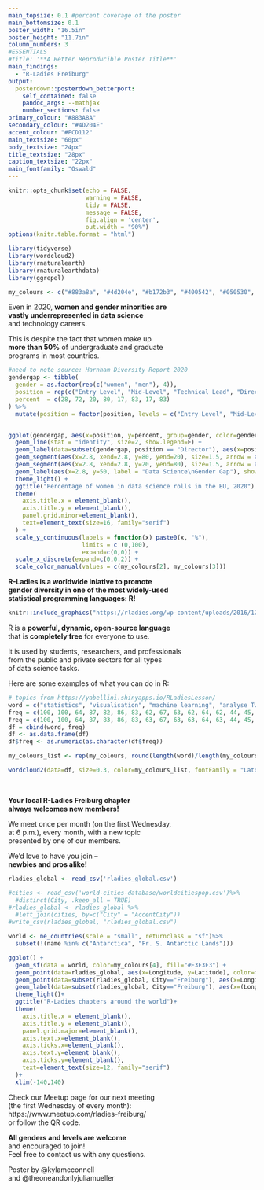 ```yaml
---
main_topsize: 0.1 #percent coverage of the poster
main_bottomsize: 0.1
poster_width: "16.5in"
poster_height: "11.7in"
column_numbers: 3
#ESSENTIALS
#title: '**A Better Reproducible Poster Title**'
main_findings:
  - "R-Ladies Freiburg" 
output: 
  posterdown::posterdown_betterport:
    self_contained: false
    pandoc_args: --mathjax
    number_sections: false
primary_colour: "#883A8A"
secondary_colour: "#4D204E"
accent_colour: "#FCD112"
main_textsize: "60px"
body_textsize: "24px"
title_textsize: "28px"
caption_textsize: "22px"
main_fontfamily: "Oswald"
---
```


```r
knitr::opts_chunk$set(echo = FALSE,
                      warning = FALSE,
                      tidy = FALSE,
                      message = FALSE,
                      fig.align = 'center',
                      out.width = "90%")
options(knitr.table.format = "html") 

library(tidyverse)
library(wordcloud2)
library(rnaturalearth)
library(rnaturalearthdata)
library(ggrepel)

my_colours <- c("#883a8a", "#4d204e", "#b172b3", "#400542", "#050530", "#40407d", "#69589C", "#5339A0")
```
Even in 2020, **women and gender minorities are**  
**vastly underrepresented in data science**  
and technology careers.  
  
This is despite the fact that women make up  
**more than 50%** of undergraduate and graduate  
programs in most countries.  

```r
#need to note source: Harnham Diversity Report 2020
gendergap <- tibble(
  gender = as.factor(rep(c("women", "men"), 4)),
  position = rep(c("Entry Level", "Mid-Level", "Technical Lead", "Director"), each = 2),
  percent  = c(28, 72, 20, 80, 17, 83, 17, 83)
) %>%
  mutate(position = factor(position, levels = c("Entry Level", "Mid-Level", "Technical Lead", "Director")))


ggplot(gendergap, aes(x=position, y=percent, group=gender, color=gender)) +
  geom_line(stat = "identity", size=2, show.legend=F) +
  geom_label(data=subset(gendergap, position == "Director"), aes(x=position, y=percent, label = gender), show.legend=F) +
  geom_segment(aes(x=2.8, xend=2.8, y=80, yend=20), size=1.5, arrow = arrow(), show.legend=F, color="darkgrey")+
  geom_segment(aes(x=2.8, xend=2.8, y=20, yend=80), size=1.5, arrow = arrow(), show.legend=F, color="darkgrey")+
  geom_label(aes(x=2.8, y=50, label = "Data Science\nGender Gap"), show.legend=F, color="darkgrey") +
  theme_light() +
  ggtitle("Percentage of women in data science rolls in the EU, 2020") +
  theme(
    axis.title.x = element_blank(),
    axis.title.y = element_blank(),
    panel.grid.minor=element_blank(),
    text=element_text(size=16, family="serif")
  ) + 
  scale_y_continuous(labels = function(x) paste0(x, "%"),
                     limits = c (0,100),
                     expand=c(0,0)) +
  scale_x_discrete(expand=c(0,0.2)) + 
  scale_color_manual(values = c(my_colours[2], my_colours[3]))
```

**R-Ladies is a worldwide iniative to promote**  
**gender diversity in one of the most widely-used**  
**statistical programming languages: R!**  

```r
knitr::include_graphics("https://rladies.org/wp-content/uploads/2016/12/R-LadiesGlobal.png")
```


R is a **powerful, dynamic, open-source language**  
that is **completely free** for everyone to use.  

It is used by students, researchers, and professionals  
from the public and private sectors for all types  
of data science tasks. 

Here are some examples of what you can do in R:

```r
# topics from https://yabellini.shinyapps.io/RLadiesLesson/
word = c("statistics", "visualisation", "machine learning", "analyse Twitter", "sentiment analysis", "neural networks", "digital humanities", "web scraping", "interactive web apps", "distant reading", "graphs", "reproducible science", "deep learning", "geographical data", "data communication", "decision trees", "tidyverse", "teaching", "data wrangling", "time series", "ggplot", "statistics", "data", "modeling", "histogram", "boxplot", "design", "analysis", "results", "p-value", "wordcloud")
freq = c(100, 100, 64, 87, 82, 86, 83, 62, 67, 63, 62, 64, 62, 44, 45, 42, 43, 25, 22, 24, 22, 25, 24, 26, 23, 24, 26, 21, 25, 24)
freq = c(100, 100, 64, 87, 83, 86, 83, 63, 67, 63, 63, 64, 63, 44, 45, 43, 43, 35, 33, 34, 33, 35, 34, 36, 33, 34, 36, 31, 35, 34, 39)
df = cbind(word, freq)
df <- as.data.frame(df)
df$freq <- as.numeric(as.character(df$freq))

my_colours_list <- rep(my_colours, round(length(word)/length(my_colours)))

wordcloud2(data=df, size=0.3, color=my_colours_list, fontFamily = "Lato", minRotation = -pi/4, rotateRatio = 0.5, shape = "diamond")
```
<br/>

**Your local R-Ladies Freiburg chapter**  
**always welcomes new members!**
  
We meet once per month (on the first Wednesday,  
at 6 p.m.), every month, with a new topic  
presented by one of our members.

We'd love to have you join --  
**newbies and pros alike!**

```r
rladies_global <- read_csv('rladies_global.csv') 

#cities <- read_csv('world-cities-database/worldcitiespop.csv')%>%
  #distinct(City, .keep_all = TRUE)
#rladies_global <- rladies_global %>%
  #left_join(cities, by=c("City" = "AccentCity"))
#write_csv(rladies_global, "rladies_global.csv")

world <- ne_countries(scale = "small", returnclass = "sf")%>%
  subset(!(name %in% c("Antarctica", "Fr. S. Antarctic Lands")))

ggplot() +
  geom_sf(data = world, color=my_colours[4], fill="#F3F3F3") +
  geom_point(data=rladies_global, aes(x=Longitude, y=Latitude), color=my_colours[3], size=1)+
  geom_point(data=subset(rladies_global, City=="Freiburg"), aes(x=Longitude, y=Latitude), color="#FCD112", size=3)+
  geom_label(data=subset(rladies_global, City=="Freiburg"), aes(x=(Longitude), y=(Latitude + 20), label = "Freiburg since 03/2019", color="#FCD112"), show.legend=F) +
  theme_light()+
  ggtitle("R-Ladies chapters around the world")+
  theme(
    axis.title.x = element_blank(),
    axis.title.y = element_blank(),
    panel.grid.major=element_blank(), 
    axis.text.x=element_blank(),
    axis.ticks.x=element_blank(),
    axis.text.y=element_blank(),
    axis.ticks.y=element_blank(),
    text=element_text(size=12, family="serif")
  )+
  xlim(-140,140)
```

Check our Meetup page for our next meeting  
(the first Wednesday of every month):  
https://www.meetup.com/rladies-freiburg/  
or follow the QR code.

**All genders and levels are welcome**  
and encouraged to join!  
Feel free to contact us with any questions.

Poster by @kylamcconnell  
and @theoneandonlyjuliamueller